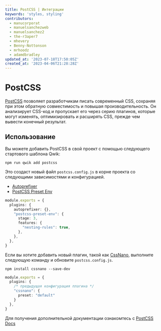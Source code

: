 ```yaml
---
title: PostCSS | Интеграции
keywords: 'styles, styling'
contributors:
  - manucorporat
  - manuelsanchezweb
  - manuelsanchez2
  - the-r3aper7
  - mhevery
  - Benny-Nottonson
  - mrhoodz
  - adamdbradley
updated_at: '2023-07-18T17:50:05Z'
created_at: '2023-04-06T21:28:28Z'
---
```


# PostCSS

[PostCSS](https://postcss.org/) позволяет разработчикам писать современный CSS, сохраняя при этом обратную совместимость и повышая производительность. Он анализирует CSS-код и пропускает его через серию плагинов, которые могут изменять, оптимизировать и расширять CSS, прежде чем вывести конечный результат.

## Использование

Вы можете добавить PostCSS в свой проект с помощью следующего стартового шаблона Qwik:

```shell
npm run qwik add postcss
```

Это создаст новый файл `postcss.config.js` в корне проекта со следующими зависимостями и конфигурацией.

- [Autoprefixer](https://github.com/postcss/autoprefixer)
- [PostCSS Preset Env](https://preset-env.cssdb.org/)

```ts title="postcss.config.js"
module.exports = {
  plugins: {
    autoprefixer: {},
    "postcss-preset-env": {
      stage: 3,
      features: {
        "nesting-rules": true,
      },
    },
  },
}
```

Если вы хотите добавить новый плагин, такой как [CssNano](https://cssnano.co/), выполните следующую команду и обновите `postcss.config.js`.

```shell
npm install cssnano --save-dev
```

```ts title="postcss.config.js"
module.exports = {
  plugins: {
    /* предыдущая конфигурация плагина */
    "cssnano": {
      preset: "default"
    }
  },
}
```

Для получения дополнительной документации ознакомтесь с [PostCSS Docs](https://postcss.org/docs/)
